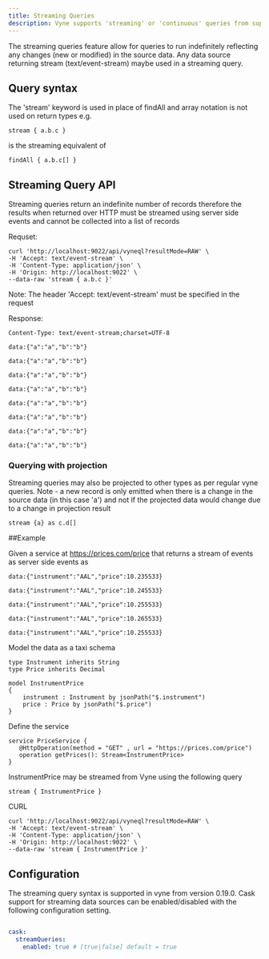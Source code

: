 ```yaml
---
title: Streaming Queries
description: Vyne supports 'streaming' or 'continuous' queries from supported sources.
---
```



The streaming queries feature allow for queries to run indefinitely reflecting any changes (new or modified) in the source data.  Any data source
returning stream (text/event-stream) maybe used in a streaming query.

## Query syntax

The 'stream' keyword is used in place of findAll and array notation is not used on return types e.g.

```text
stream { a.b.c }
```

is the streaming equivalent of

```text
findAll { a.b.c[] }
```


## Streaming Query API

Streaming queries return an indefinite number of records therefore the results when returned over HTTP must be streamed using server side events and
cannot be collected into a list of records

Requset:

```text
curl 'http://localhost:9022/api/vyneql?resultMode=RAW' \
-H 'Accept: text/event-stream' \
-H 'Content-Type: application/json' \
-H 'Origin: http://localhost:9022' \
--data-raw 'stream { a.b.c }'
```

Note: The header 'Accept: text/event-stream' must be specified in the request

Response:

```
Content-Type: text/event-stream;charset=UTF-8

data:{"a":"a","b":"b"}

data:{"a":"a","b":"b"}

data:{"a":"a","b":"b"}

data:{"a":"a","b":"b"}

data:{"a":"a","b":"b"}

data:{"a":"a","b":"b"}

data:{"a":"a","b":"b"}

data:{"a":"a","b":"b"}

```


### Querying with projection

Streaming queries may also be projected to other types as per regular vyne queries.  Note - a new record is only emitted when
there is a change in the source data (in this case 'a') and not if the projected data would change due to a change in projection result

```text
stream {a} as c.d[]
```

##Example

Given a service at https://prices.com/price that returns a stream of events as server side events as

```
data:{"instrument":"AAL","price":10.235533}

data:{"instrument":"AAL","price":10.245533}

data:{"instrument":"AAL","price":10.255533}

data:{"instrument":"AAL","price":10.265533}

data:{"instrument":"AAL","price":10.255533}

```

Model the data as a taxi schema


```InstrumentPrice.taxi
type Instrument inherits String
type Price inherits Decimal

model InstrumentPrice
{
    instrument : Instrument by jsonPath("$.instrument")
    price : Price by jsonPath("$.price")
}
```

Define the service

```
service PriceService {
   @HttpOperation(method = "GET" , url = "https://prices.com/price")
   operation getPrices(): Stream<InstrumentPrice>
}
```

InstrumentPrice may be streamed from Vyne using the following query

```
stream { InstrumentPrice }
```

CURL

```text
curl 'http://localhost:9022/api/vyneql?resultMode=RAW' \
-H 'Accept: text/event-stream' \
-H 'Content-Type: application/json' \
-H 'Origin: http://localhost:9022' \
--data-raw 'stream { InstrumentPrice }'
```


## Configuration

The streaming query syntax is supported in vyne from version 0.19.0.  Cask support for streaming data sources can be enabled/disabled
with the following configuration setting.

```yml

cask:
  streamQueries:
    enabled: true # [true|false] default = true

```

